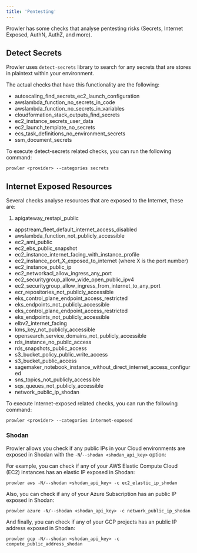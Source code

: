 ```yaml
---
title: 'Pentesting'
---
```


Prowler has some checks that analyse pentesting risks (Secrets, Internet Exposed, AuthN, AuthZ, and more).

## Detect Secrets

Prowler uses `detect-secrets` library to search for any secrets that are stores in plaintext within your environment.

The actual checks that have this functionality are the following:

- autoscaling\_find\_secrets\_ec2\_launch\_configuration
- awslambda\_function\_no\_secrets\_in\_code
- awslambda\_function\_no\_secrets\_in\_variables
- cloudformation\_stack\_outputs\_find\_secrets
- ec2\_instance\_secrets\_user\_data
- ec2\_launch\_template\_no\_secrets
- ecs\_task\_definitions\_no\_environment\_secrets
- ssm\_document\_secrets

To execute detect-secrets related checks, you can run the following command:

```console
prowler <provider> --categories secrets
```

## Internet Exposed Resources

Several checks analyse resources that are exposed to the Internet, these are:

1. apigateway\_restapi\_public

- appstream\_fleet\_default\_internet\_access\_disabled
- awslambda\_function\_not\_publicly\_accessible
- ec2\_ami\_public
- ec2\_ebs\_public\_snapshot
- ec2\_instance\_internet\_facing\_with\_instance\_profile
- ec2\_instance\_port\_X\_exposed\_to\_internet (where X is the port number)
- ec2\_instance\_public\_ip
- ec2\_networkacl\_allow\_ingress\_any\_port
- ec2\_securitygroup\_allow\_wide\_open\_public\_ipv4
- ec2\_securitygroup\_allow\_ingress\_from\_internet\_to\_any\_port
- ecr\_repositories\_not\_publicly\_accessible
- eks\_control\_plane\_endpoint\_access\_restricted
- eks\_endpoints\_not\_publicly\_accessible
- eks\_control\_plane\_endpoint\_access\_restricted
- eks\_endpoints\_not\_publicly\_accessible
- elbv2\_internet\_facing
- kms\_key\_not\_publicly\_accessible
- opensearch\_service\_domains\_not\_publicly\_accessible
- rds\_instance\_no\_public\_access
- rds\_snapshots\_public\_access
- s3\_bucket\_policy\_public\_write\_access
- s3\_bucket\_public\_access
- sagemaker\_notebook\_instance\_without\_direct\_internet\_access\_configured
- sns\_topics\_not\_publicly\_accessible
- sqs\_queues\_not\_publicly\_accessible
- network\_public\_ip\_shodan

To execute Internet-exposed related checks, you can run the following command:

```console
prowler <provider> --categories internet-exposed
```

### Shodan

Prowler allows you check if any public IPs in your Cloud environments are exposed in Shodan with the `-N`/`--shodan <shodan_api_key>` option:

For example, you can check if any of your AWS Elastic Compute Cloud (EC2) instances has an elastic IP exposed in Shodan:

```console
prowler aws -N/--shodan <shodan_api_key> -c ec2_elastic_ip_shodan
```

Also, you can check if any of your Azure Subscription has an public IP exposed in Shodan:

```console
prowler azure -N/--shodan <shodan_api_key> -c network_public_ip_shodan
```

And finally, you can check if any of your GCP projects has an public IP address exposed in Shodan:

```console
prowler gcp -N/--shodan <shodan_api_key> -c compute_public_address_shodan
```
